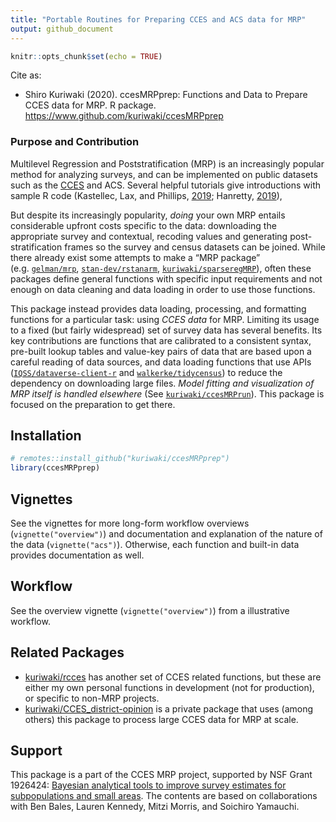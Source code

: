 ```yaml
---
title: "Portable Routines for Preparing CCES and ACS data for MRP"
output: github_document
---
```


```r
knitr::opts_chunk$set(echo = TRUE)
```

Cite as:

* Shiro Kuriwaki (2020). ccesMRPprep: Functions and Data to Prepare CCES data for MRP. R package. <https://www.github.com/kuriwaki/ccesMRPprep>


### Purpose and Contribution

Multilevel Regression and Poststratification (MRP) is an increasingly popular method for analyzing surveys, and can be implemented on public datasets such as the [CCES](https://cces.gov.harvard.edu/) and ACS.  Several helpful tutorials give introductions with sample R code  (Kastellec, Lax, and Phillips, [2019](https://scholar.princeton.edu/sites/default/files/jkastellec/files/mrp_primer.pdf); Hanretty, [2019](https://doi.org/10.1177%2F1478929919864773)),

But despite its increasingly popularity, _doing_ your own MRP entails considerable upfront costs specific to the data: downloading the appropriate survey and contextual, recoding values and generating post-stratification frames so the survey and census datasets can be joined.  While there already exist some attempts to make a "MRP package" (e.g. [`gelman/mrp`](https://github.com/gelman/mrp), [`stan-dev/rstanarm`](https://mc-stan.org/rstanarm/articles/mrp.html), [`kuriwaki/sparseregMRP`](https://github.com/kuriwaki/sparseregMRP)), often these packages  define general functions with specific input requirements and not enough on data cleaning and data loading in order to use those functions. 

This package instead provides data loading, processing, and formatting functions for a particular task: using _CCES data_ for MRP. Limiting its usage to a fixed (but fairly widespread) set of survey data has several benefits. Its key contributions are functions that are calibrated to a consistent syntax, pre-built lookup tables and value-key pairs of data that are based upon a careful reading of data sources, and data loading functions that use APIs ([`IQSS/dataverse-client-r`](https://github.com/IQSS/dataverse-client-r) and [`walkerke/tidycensus`](https://github.com/walkerke/tidycensus)) to reduce the dependency on downloading large files. _Model fitting and visualization of MRP itself is handled elsewhere_ (See [`kuriwaki/ccesMRPrun`](https://www.github.com/kuriwaki/ccesMRPrun)). This package is focused on the preparation to get there. 
   

## Installation

```r
# remotes::install_github("kuriwaki/ccesMRPprep")
library(ccesMRPprep)
```

## Vignettes

See the vignettes for more long-form workflow overviews (`vignette("overview")`) and documentation and explanation of the nature of the data (`vignette("acs")`).  Otherwise, each function and built-in data provides documentation as well. 


## Workflow

See the overview vignette (`vignette("overview")`) from a illustrative workflow.


## Related Packages

- [kuriwaki/rcces](https://github.com/kuriwaki/rcces) has another set of CCES related functions, but these
are either my own personal functions in development (not for production), or specific to 
non-MRP projects.
- [kuriwaki/CCES_district-opinion](https://github.com/kuriwaki/CCES_district-opinion) is a private package that uses (among others) this package to process large CCES data for MRP at scale. 


## Support

This package is a part of the CCES MRP project, supported by NSF Grant 1926424: [Bayesian analytical tools to improve survey estimates for subpopulations and small areas](https://nsf.gov/awardsearch/showAward?AWD_ID=1926424). The contents are based on collaborations with Ben Bales, Lauren Kennedy, Mitzi Morris, and Soichiro Yamauchi.
